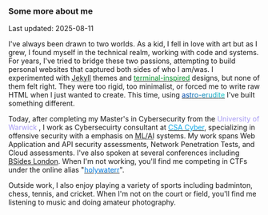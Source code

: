 ---
---

<h3 class="not-prose text-lg font-medium mb-1">
    Some more about me
</h3>
<span class="not-prose text-muted-foreground text-xs">
    Last updated: 2025-08-11
</span>

I've always been drawn to two worlds. As a kid, I fell in love with art but as I grew, I found myself in the technical realm, working with code and systems. For years, I've tried to bridge these two passions, attempting to build personal websites that captured both sides of who I am/was. I experimented with <abbr title="Jekyll">Jekyll</abbr> themes and <a href="https://holywater2372.github.io/"><span style="color: #019227;">terminal-inspired</span></a> designs, but none of them felt right. They were too rigid, too minimalist, or forced me to write raw HTML when I just wanted to create. This time, using <a href="https://github.com/jktrn/astro-erudite"><span style='color:#004BAD;'>a</span><span style='color:#0255AF;'>s</span><span style='color:#0460B2;'>t</span><span style='color:#066AB4;'>r</span><span style='color:#0975B7;'>o</span><span style='color:#0B7FB9;'>-</span><span style='color:#0D8ABC;'>e</span><span style='color:#1094BE;'>r</span><span style='color:#129FC1;'>u</span><span style='color:#14A9C3;'>d</span><span style='color:#17B4C6;'>i</span><span style='color:#19BEC8;'>t</span><span style='color:#1BC9CB;'>e</span></a> I've built something different.

 Today, after completing my Master's in Cybersecurity from the <span style="color: #a599f4;">University of Warwick</span> , I work as Cybersecuirty consultant at <a href="https://csacyber.com/"><span style="color: #0aa6e6;">CSA Cyber</span></a>, specializing in offensive security with a emphasis on <abbr title="Machine Learning and Artificial Intelligence">ML/AI</abbr> systems. My work spans Web Application and API security assessments, Network Penetration Tests, and Cloud assessments. I've also spoken at several conferences including <a href="https://youtu.be/8rAlQ0_Exf0">BSides London</a>. When I'm not working, you'll find me competing in CTFs under the online alias "<a href="https://app.hackthebox.com/profile/1202144"><span style="color: #007adfff;">holywaterr</span></a>".


Outside work, I also enjoy playing a variety of sports including badminton, chess, tennis, and cricket. When I'm not on the court or field, you'll find me listening to music and doing amateur photography.

